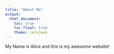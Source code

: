 ```yaml
---
title: "About Me"
output: 
  html_document:
    toc: true
    toc_float: true
    theme: cerulean
---
```


My Name is Alice and this is my awesome website!




